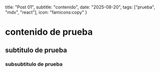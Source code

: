   title: "Post 01",
  subtitle: "contenido",
  date: "2025-08-20",
  tags: ["prueba", "mdx", "react"],
  icon: "famicons:copy"
  }

# contenido de prueba

## subtitulo de prueba

### subsubtitulo de prueba
